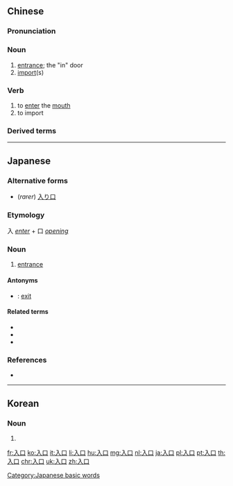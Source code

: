 ==Chinese==
{{zh-forms}}

===Pronunciation===
{{zh-pron
|m=rùkǒu
|c=jap6 hau2
|h=pfs=ngi̍p-héu
|mn=xm,qz,tp:li̍p-kháu/zz,kh:ji̍p-kháu/qz:li̍p-khió
|cat=n,v
}}

===Noun===
{{zh-noun}}

# [[entrance]]; the "in" door
# [[import]](s)

===Verb===
{{zh-verb}}

# to [[enter]] the [[mouth]]
# to import

===Derived terms===
{{zh-der|出入口}}

----

==Japanese==
{{ja-kanjitab|い|o1=り|くち|k2=ぐち|r=y|yomi=kun}}

===Alternative forms===
* (''rarer'') [[入り口]]

===Etymology===
入 ''[[enter]]'' + 口 ''[[opening]]''

===Noun===
{{ja-noun|いりぐち}}

# [[entrance]]

====Antonyms====
* {{ja-r|出口|でぐち}}: [[exit]]

====Related terms====
* {{l|ja|入口点}}
* {{l|ja|出入口}}
* {{l|ja|入る}}

===References===
* {{R:Kojien}}

[[Category:Japanese basic words]]

----

==Korean==
{{ko-hanjatab}}

===Noun===
{{ko-noun|hj|hangeul=입구}}

# {{hanja form of|입구|[[entrance]]}}

[[fr:入口]]
[[ko:入口]]
[[it:入口]]
[[li:入口]]
[[hu:入口]]
[[mg:入口]]
[[nl:入口]]
[[ja:入口]]
[[pl:入口]]
[[pt:入口]]
[[th:入口]]
[[chr:入口]]
[[uk:入口]]
[[zh:入口]]